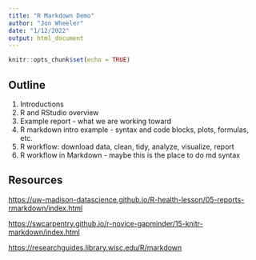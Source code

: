 ```yaml
---
title: "R Markdown Demo"
author: "Jon Wheeler"
date: "1/12/2022"
output: html_document
---
```


```r
knitr::opts_chunk$set(echo = TRUE)
```

## Outline

1. Introductions
1. R and RStudio overview
1. Example report - what we are working toward
1. R markdown intro example - syntax and code blocks, plots, formulas, etc.
1. R workflow: download data, clean, tidy, analyze, visualize, report
1. R workflow in Markdown - maybe this is the place to do md syntax

## Resources

<https://uw-madison-datascience.github.io/R-health-lesson/05-reports-rmarkdown/index.html>

<https://swcarpentry.github.io/r-novice-gapminder/15-knitr-markdown/index.html>

<https://researchguides.library.wisc.edu/R/markdown>